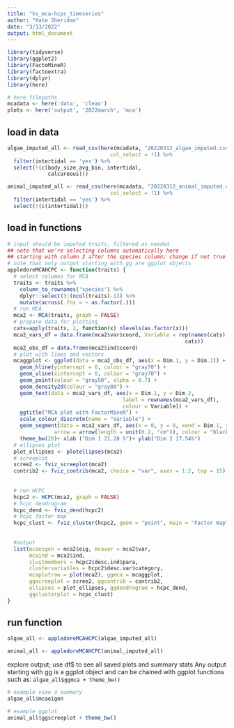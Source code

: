 ```yaml
---
title: "ks_mca-hcpc_timeseries"
author: "Kate Sheridan"
date: "3/13/2022"
output: html_document
---
```


```r
library(tidyverse)
library(ggplot2)
library(FactoMineR)
library(factoextra)
library(dplyr)
library(here)

# here filepaths
mcadata <- here('data', 'clean')
plots <- here('output', '2022march', 'mca')
```

## load in data

```r
algae_imputed_all <- read_csv(here(mcadata, "20220312_algae_imputed.csv"),
                                 col_select = !1) %>%
  filter(intertidal == 'yes') %>%
  select(!(c(body_size_avg_bin, intertidal,
             calcareous)))

animal_imputed_all <- read_csv(here(mcadata, "20220312_animal_imputed.csv"),
                                 col_select = !1) %>%
  filter(intertidal == 'yes') %>%
  select(!(c(intertidal)))
```


## load in functions

```r
# input should be imputed traits, filtered as needed
## note that we're selecting columns automatically here 
## starting with column 3 after the species column; change if not true
# note that only output starting with gg are ggplot objects
appledoreMCAHCPC <- function(traits) {
  # select columns for MCA
  traits <- traits %>% 
    column_to_rownames('species') %>%
    dplyr::select(3:(ncol(traits)-1)) %>%
    mutate(across(.fns = ~ as.factor(.)))
  # run MCA
  mca2 <- MCA(traits, graph = FALSE)
  # prepare data for plotting
  cats=apply(traits, 2, function(x) nlevels(as.factor(x)))
  mca2_vars_df = data.frame(mca2$var$coord, Variable = rep(names(cats), 
                                                         cats))
  mca2_obs_df = data.frame(mca2$ind$coord)
  # plot with lines and vectors
  mcaggplot <- ggplot(data = mca2_obs_df, aes(x = Dim.1, y = Dim.2)) + 
    geom_hline(yintercept = 0, colour = "gray70") + 
    geom_vline(xintercept = 0, colour = "gray70") + 
    geom_point(colour = "gray50", alpha = 0.7) + 
    geom_density2d(colour = "gray80") + 
    geom_text(data = mca2_vars_df, aes(x = Dim.1, y = Dim.2, 
                                     label = rownames(mca2_vars_df), 
                                     colour = Variable)) + 
    ggtitle("MCA plot with FactorMineR") + 
    scale_colour_discrete(name = "Variable") +
    geom_segment(data = mca2_vars_df, aes(x = 0, y = 0, xend = Dim.1, yend = Dim.2), 
               arrow = arrow(length = unit(0.2, "cm")), colour = "black") +
    theme_bw(20)+ xlab ("Dim 1 21.28 %")+ ylab("Dim 2 17.54%")
  # ellipses plot
  plot_ellipses <- plotellipses(mca2)
  # screeplot
  scree2 <- fviz_screeplot(mca2)
  contrib2 <- fviz_contrib(mca2, choice = "var", axes = 1:2, top = 15)
  
  
  # run HCPC
  hcpc2 <- HCPC(mca2, graph = FALSE)
  # hcpc dendrogram
  hcpc_dend <- fviz_dend(hcpc2)
  # hcpc factor map
  hcpc_clust <- fviz_cluster(hcpc2, geom = "point", main = "Factor map")
  
  
  #output
  list(mcaeigen = mca2$eig, mcavar = mca2$var,
       mcaind = mca2$ind,
       clustmembers = hcpc2$desc.ind$para,
       clustervariables = hcpc2$desc.var$category,
       mcaplotraw = plot(mca2), ggmca = mcaggplot,
       ggscreeplot = scree2, ggcontrib = contrib2,
       ellipses = plot_ellipses, ggdendrogram = hcpc_dend,
       ggclusterplot = hcpc_clust)
}
```

## run function

```r
algae_all <- appledoreMCAHCPC(algae_imputed_all)

animal_all <- appledoreMCAHCPC(animal_imputed_all)
```
explore output; use df$ to see all saved plots and summary stats
Any output starting with gg is a ggplot object and can be chained with ggplot functions such as:
`algae_all$ggmca + theme_bw()`
```r
# example view a summary
algae_all$mcaeigen

# example ggplot
animal_all$ggscreeplot + theme_bw()
```



